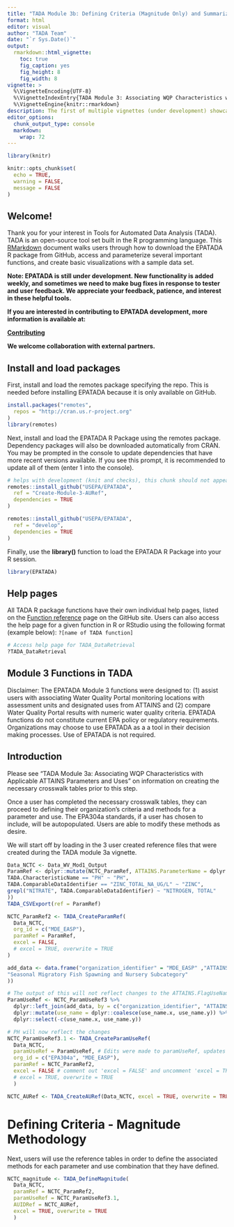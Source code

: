 ```yaml
---
title: "TADA Module 3b: Defining Criteria (Magnitude Only) and Summarizing Individual Excursions"
format: html
editor: visual
author: "TADA Team"
date: "`r Sys.Date()`"
output: 
  rmarkdown::html_vignette:
    toc: true
    fig_caption: yes
    fig_height: 8
    fig_width: 8
vignette: >
  %\VignetteEncoding{UTF-8}
  %\VignetteIndexEntry{TADA Module 3: Associating WQP Characteristics with Applicable ATTAINS Parameters and Uses}
  %\VignetteEngine{knitr::rmarkdown}
description: The first of multiple vignettes (under development) showcasing TADA Module 3 functions and a recommended workflow.
editor_options:
  chunk_output_type: console
  markdown:
    wrap: 72
---
```


```r
library(knitr)

knitr::opts_chunk$set(
  echo = TRUE,
  warning = FALSE,
  message = FALSE
)
```

## Welcome!

Thank you for your interest in Tools for Automated Data Analysis (TADA).
TADA is an open-source tool set built in the R programming language.
This [RMarkdown](https://bookdown.org/yihui/rmarkdown/) document walks
users through how to download the EPATADA R package from GitHub, access
and parameterize several important functions, and create basic
visualizations with a sample data set.

**Note: EPATADA is still under development. New functionality is added
weekly, and sometimes we need to make bug fixes in response to tester
and user feedback. We appreciate your feedback, patience, and interest
in these helpful tools.**

**If you are interested in contributing to EPATADA development, more
information is available at:**

[**Contributing**](https://usepa.github.io/EPATADA/articles/CONTRIBUTING.html)

**We welcome collaboration with external partners.**

## Install and load packages

First, install and load the remotes package specifying the repo. This is
needed before installing EPATADA because it is only available on GitHub.

```r
install.packages("remotes",
  repos = "http://cran.us.r-project.org"
)
library(remotes)
```

Next, install and load the EPATADA R Package using the remotes package.
Dependency packages will also be downloaded automatically from CRAN. You
may be prompted in the console to update dependencies that have more
recent versions available. If you see this prompt, it is recommended to
update all of them (enter 1 into the console).

```r
# helps with development (knit and checks), this chunk should not appear on website
remotes::install_github("USEPA/EPATADA",
  ref = "Create-Module-3-AURef",
  dependencies = TRUE
)
```

```r
remotes::install_github("USEPA/EPATADA",
  ref = "develop",
  dependencies = TRUE
)
```

Finally, use the **library()** function to load the EPATADA R Package
into your R session.

```r
library(EPATADA)
```

## Help pages

All TADA R package functions have their own individual help pages,
listed on the [Function
reference](https://usepa.github.io/EPATADA/reference/index.html) page on
the GitHub site. Users can also access the help page for a given
function in R or RStudio using the following format (example below):
`?[name of TADA function]`

```r
# Access help page for TADA_DataRetrieval
?TADA_DataRetrieval
```

## Module 3 Functions in TADA

Disclaimer: The EPATADA Module 3 functions were designed to: (1) assist
users with associating Water Quality Portal monitoring locations with
assessment units and designated uses from ATTAINS and (2) compare Water
Quality Portal results with numeric water quality criteria. EPATADA
functions do not constitute current EPA policy or regulatory
requirements. Organizations may choose to use EPATADA as a a tool in
their decision making processes. Use of EPATADA is not required.

## Introduction

Please see "TADA Module 3a: Associating WQP Characteristics with Applicable ATTAINS Parameters and Uses" 
on information on creating the necessary crosswalk tables prior to this step.

Once a user has completed the necessary crosswalk tables, they can proceed to defining their organization's
criteria and methods for a parameter and use. The EPA304a standards, if a user has chosen to include, will
be autopopulated. Users are able to modify these methods as desire.

We will start off by loading in the 3 user created reference files that were created during
the TADA module 3a vignette.

```r
Data_NCTC <- Data_WV_Mod1_Output
ParamRef <- dplyr::mutate(NCTC_ParamRef, ATTAINS.ParameterName = dplyr::case_when(
TADA.CharacteristicName == "PH" ~ "PH",
TADA.ComparableDataIdentifier == "ZINC_TOTAL_NA_UG/L" ~ "ZINC",
grepl("NITRATE", TADA.ComparableDataIdentifier) ~ "NITROGEN, TOTAL"
))
TADA_CSVExport(ref = ParamRef)

NCTC_ParamRef2 <- TADA_CreateParamRef(
  Data_NCTC,
  org_id = c("MDE_EASP"),
  paramRef = ParamRef,
  excel = FALSE,
  # excel = TRUE, overwrite = TRUE
)

add_data <- data.frame("organization_identifier" = "MDE_EASP" ,"ATTAINS.ParameterName" = rep("PH",3), "use_name" = c("Aquatic Life and Wildlife", "Water Contact Sports",
"Seasonal Migratory Fish Spawning and Nursery Subcategory"
))

# The output of this will not reflect changes to the ATTAINS.FlagUseName column. To do so, we need to re run TADA_CreateParamUseRef() with paramUseRef = ParamUseRef as an argument.
ParamUseRef <- NCTC_ParamUseRef3 %>%
  dplyr::left_join(add_data, by = c("organization_identifier", "ATTAINS.ParameterName"), keep = FALSE) %>% 
  dplyr::mutate(use_name = dplyr::coalesce(use_name.x, use_name.y)) %>% 
  dplyr::select(-c(use_name.x, use_name.y))

# PH will now reflect the changes 
NCTC_ParamUseRef3.1 <- TADA_CreateParamUseRef(
  Data_NCTC,
  paramUseRef = ParamUseRef, # Edits were made to paramUseRef, updates flag column
  org_id = c("EPA304a", "MDE_EASP"), 
  paramRef = NCTC_ParamRef2, 
  excel = FALSE # comment out 'excel = FALSE' and uncomment 'excel = TRUE, overwrite = TRUE' to run the excel file
  # excel = TRUE, overwrite = TRUE 
  ) 

NCTC_AURef <- TADA_CreateAURef(Data_NCTC, excel = TRUE, overwrite = TRUE)
```

# Defining Criteria - Magnitude Methodology
Next, users will use the reference tables in order to define the associated methods for each parameter and use
combination that they have defined. 

```r
NCTC_magnitude <- TADA_DefineMagnitude(
  Data_NCTC, 
  paramRef = NCTC_ParamRef2, 
  paramUseRef = NCTC_ParamUseRef3.1, 
  AUIDRef = NCTC_AURef, 
  excel = TRUE, overwrite = TRUE
  )
```


